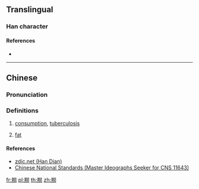 ==Translingual==

===Han character===
{{Han char|rn=74|rad=月|as=12|sn=16|four=|canj=BFFS|ids=⿰月勞}}

====References====
* {{Han ref|kx=0506.341|hdz=32114.031|uh=6725|ud=26405}}

----

==Chinese==
{{zh-forms|s=𦛨}}

===Pronunciation===
{{zh-pron
|m=láo
|c=lou4
|mc=
|oc=
|ma=
|cat=n
}}

===Definitions===
# [[consumption]], [[tuberculosis]]
# {{context|dialect|lang=zh}} [[fat]]

====References====
* [http://www.zdic.net/z/1b/js/6725.htm zdic.net (Han Dian)]
* [http://www.cns11643.gov.tw/AIDB/query_general_view.do?page=3&code=6633 Chinese National Standards (Master Ideographs Seeker for CNS 11643)]

[[fr:朥]]
[[pl:朥]]
[[th:朥]]
[[zh:朥]]